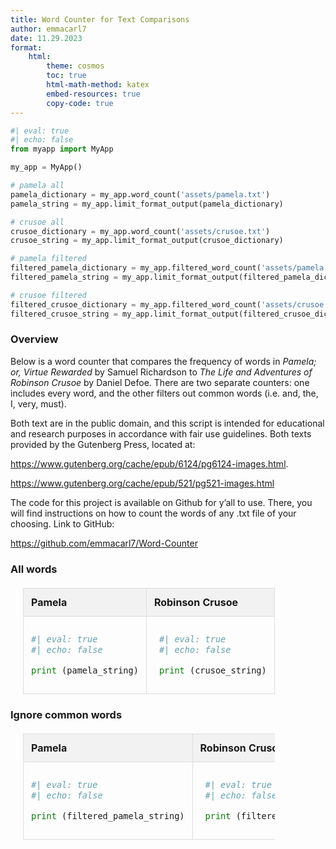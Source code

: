 ```yaml
---
title: Word Counter for Text Comparisons
author: emmacarl7
date: 11.29.2023
format:
    html:
        theme: cosmos
        toc: true
        html-math-method: katex
        embed-resources: true
        copy-code: true
---
```


<head>
<style>
  table {
      width: 80%;
      border-collapse: collapse;
      margin: 20px;
  }
  th, td {
    padding: 12px;
    text-align: left;
    border: 1px solid #ddd; 
  }
  th {
    background-color: #f2f2f2;
  }
  td + td {
    padding-left: 20px;
  }
  </style>
</head>

```python
#| eval: true
#| echo: false
from myapp import MyApp

my_app = MyApp()

# pamela all
pamela_dictionary = my_app.word_count('assets/pamela.txt')
pamela_string = my_app.limit_format_output(pamela_dictionary)

# crusoe all
crusoe_dictionary = my_app.word_count('assets/crusoe.txt')
crusoe_string = my_app.limit_format_output(crusoe_dictionary)

# pamela filtered
filtered_pamela_dictionary = my_app.filtered_word_count('assets/pamela.txt')
filtered_pamela_string = my_app.limit_format_output(filtered_pamela_dictionary)

# crusoe filtered
filtered_crusoe_dictionary = my_app.filtered_word_count('assets/crusoe.txt')
filtered_crusoe_string = my_app.limit_format_output(filtered_crusoe_dictionary)

```

### Overview

Below is a word counter that compares the frequency of words in *Pamela; or, Virtue Rewarded* by Samuel Richardson to *The Life and Adventures of Robinson Crusoe* by Daniel Defoe. There are two separate counters: one includes every word, and the other filters out common words (i.e. and, the, I, very, must).

Both text are in the public domain, and this script is intended for educational and research purposes in accordance with fair use guidelines. Both texts provided by the Gutenberg Press, located at:

<https://www.gutenberg.org/cache/epub/6124/pg6124-images.html>. 

<https://www.gutenberg.org/cache/epub/521/pg521-images.html>

The code for this project is available on Github for y'all to use. There, you will find instructions on how to count the words of any .txt file of your choosing. Link to GitHub: 

<https://github.com/emmacarl7/Word-Counter>


### All words

<table>
  <tr>
    <th>Pamela</th>
    <th>Robinson Crusoe</th>
  </tr>
  <tr>
    <td>

```python
#| eval: true
#| echo: false

print (pamela_string)
```

</td>
<td>

```python
#| eval: true
#| echo: false

print (crusoe_string)
```    

  </td>
  </tr>
</table>

### Ignore common words

<table>
  <tr>
    <th>Pamela</th>
    <th>Robinson Crusoe</th>
  </tr>
  <tr>
    <td>

```python
#| eval: true
#| echo: false

print (filtered_pamela_string)
```

</td>
<td>

```python
#| eval: true
#| echo: false

print (filtered_crusoe_string)
```    

  </td>
  </tr>
</table>



